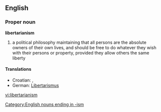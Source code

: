 {{wikipedia}}
==English==
===Proper noun===
'''libertarianism'''
# a political philosophy maintaining that all persons are the absolute owners of their own lives, and should be free to do whatever they wish with their persons or property, provided they allow others the same liberty
====Translations====
*Croatian: {{t|hr|libertarijanizam|m}}, {{t|hr|slobodarstvo|n}}
*German: [[Libertarismus]]

[[Category:English nouns ending in -ism]]

[[vi:libertarianism]]